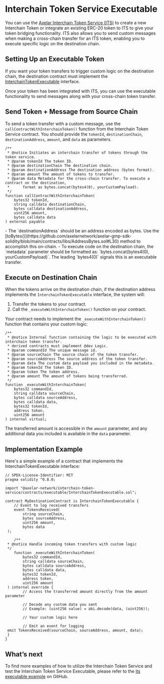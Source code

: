# Interchain Token Service Executable


You can use the [Axelar Interchain Token Service (ITS)](https://github.com/axelarnetwork/interchain-token-service/tree/main) to create a new Interchain Token or integrate an existing ERC-20 token to ITS to give your token bridging functionality. ITS also allows you to send custom messages when making a cross-chain transfer for an ITS token, enabling you to execute specific logic on the destination chain.

## Setting Up an Executable Token

If you want your token transfers to trigger custom logic on the destination chain, the destination contract must implement the [InterchainTokenExecutable](https://github.com/axelarnetwork/interchain-token-service/blob/main/contracts/executable/InterchainTokenExecutable.sol) interface.

Once your token has been integrated with ITS, you can use the executable functionality to send messages along with your cross-chain token transfer.

## Send Token + Message from Source Chain

To send a token transfer with a custom message, use the `callContractWithInterchainToken()` function from the Interchain Token Service contract.
You should provide the `tokenId`, `destinationChain`, `destinationAddress`, `amount`, and `data` as parameters.

```solidity
/**
 * @notice Initiates an interchain transfer of tokens through the token service.
 * @param tokenId The token ID.
 * @param destinationChain The destination chain.
 * @param destinationAddress The destination address (bytes format).
 * @param amount The amount of tokens to transfer.
 * @param data Metadata for the cross-chain transfer. To execute a contract on the destination,
 *      format as bytes.concat(bytes4(0), yourCustomPayload).
 */
function callContractWithInterchainToken(
    bytes32 tokenId,
    string calldata destinationChain,
    bytes calldata destinationAddress,
    uint256 amount,
    bytes calldata data
) external payable
```

<Callout emoji="🚨">
  - The `destinationAddress` should be an address encoded as bytes. Use the
  [toBytes()](https://github.com/axelarnetwork/axelar-gmp-sdk-solidity/blob/main/contracts/libs/AddressBytes.sol#L30)
  method to accomplish this on-chain. 
  - To execute code on the destination
  chain, the `metadata` parameter should be formatted as:
  `bytes.concat(bytes4(0), yourCustomPayload)`. The leading `bytes4(0)` signals
  this is an executable transfer.
</Callout>

## Execute on Destination Chain

When the tokens arrive on the destination chain, if the destination address implements the `InterchainTokenExecutable` interface, the system will:

1. Transfer the tokens to your contract.
1. Call the `_executeWithInterchainToken()` function on your contract.

Your contract needs to implement the `_executeWithInterchainToken()` function that contains your custom logic:

```solidity
/**
 * @notice Internal function containing the logic to be executed with interchain token transfer.
 * derived contracts must implement @dev Logic.
 * @param commandId The unique message id.
 * @param sourceChain The source chain of the token transfer.
 * @param sourceAddress The source address of the token transfer.
 * @param data The custom data payload you included in the metadata.
 * @param tokenId The token ID.
 * @param token The token address.
 * @param amount The amount of tokens being transferred.
 */
function _executeWithInterchainToken(
    bytes32 commandId,
    string calldata sourceChain,
    bytes calldata sourceAddress,
    bytes calldata data,
    bytes32 tokenId,
    address token,
    uint256 amount
) internal virtual;
```

The transferred amount is accessible in the `amount` parameter, and any additional data you included is available in the `data` parameter.

## Implementation Example

Here's a simple example of a contract that implements the InterchainTokenExecutable interface:

```solidity
// SPDX-License-Identifier: MIT
pragma solidity ^0.8.0;

import "@axelar-network/interchain-token-service/contracts/executable/InterchainTokenExecutable.sol";

contract MyDestinationContract is InterchainTokenExecutable {
    // Event to log received transfers
    event TokensReceived(
        string sourceChain,
        bytes sourceAddress,
        uint256 amount,
        bytes data
 );

    /**
 * @notice Handle incoming token transfers with custom logic
 */
    function _executeWithInterchainToken(
        bytes32 commandId,
        string calldata sourceChain,
        bytes calldata sourceAddress,
        bytes calldata data,
        bytes32 tokenId,
        address token,
        uint256 amount
 ) internal override {
        // Access the transferred amount directly from the amount parameter

        // Decode any custom data you sent
        // Example: (uint256 value) = abi.decode(data, (uint256));

        // Your custom logic here

        // Emit an event for logging
 emit TokensReceived(sourceChain, sourceAddress, amount, data);
 }
}
```

## What’s next

To find more examples of how to utilize the Interchain Token Service and test the Interchain Token Service Executable, please refer to the [its executable example](https://github.com/axelarnetwork/axelar-examples/blob/main/examples/evm/its-executable/README.md) on GitHub.
